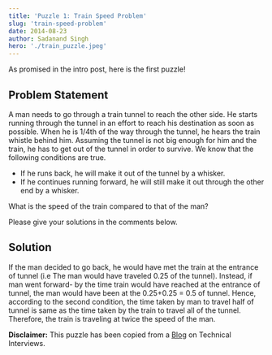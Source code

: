 ```yaml
---
title: 'Puzzle 1: Train Speed Problem'
slug: 'train-speed-problem'
date: 2014-08-23
author: Sadanand Singh
hero: './train_puzzle.jpeg'
---
```


As promised in the intro post, here is the first puzzle!

## Problem Statement

A man needs to go through a train tunnel to reach the other side. He
starts running through the tunnel in an effort to reach his destination
as soon as possible. When he is 1/4th of the way through the tunnel, he
hears the train whistle behind him. Assuming the tunnel is not big
enough for him and the train, he has to get out of the tunnel in order
to survive. We know that the following conditions are true.

- If he runs back, he will make it out of the tunnel by a whisker.
- If he continues running forward, he will still make it out through the other end by a whisker.

What is the speed of the train compared to that of the man?

Please give your solutions in the comments below.

## Solution

If the man decided to go back, he would have met the train at the
entrance of tunnel (i.e The man would have traveled 0.25 of the tunnel).
Instead, if man went forward- by the time train would have reached at
the entrance of tunnel, the man would have been at the 0.25+0.25 = 0.5
of tunnel. Hence, according to the second condition, the time taken by
man to travel half of tunnel is same as the time taken by the train to
travel all of the tunnel. Therefore, the train is traveling at twice the
speed of the man.

**Disclaimer:** This puzzle has been copied from a
[Blog](https://www.mytechinterviews.com/) on Technical Interviews.
